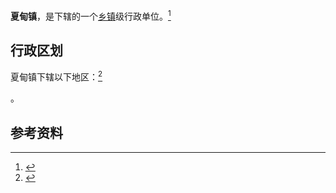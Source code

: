 {{中国乡级行政区|37/06/85/108/000}}

'''夏甸镇'''，是{{PRC admin/fullname|37/06/85/108/000|3}}下辖的一个[[乡镇|乡镇]]级行政单位。<ref>{{PRC admin/ref sgc|{{PRC admin/parent|37/06/85/108/000}}}}</ref>

== 行政区划 ==

夏甸镇下辖以下地区：<ref>{{PRC admin/ref sgc|37/06/85/108/000}}</ref>

{{PRC admin/children|37/06/85/108/000}}。

== 参考资料 ==

{{reflist}}

{{行政区划小作品}}
{{PRC admin/navcat|37/06/85/108/000}}